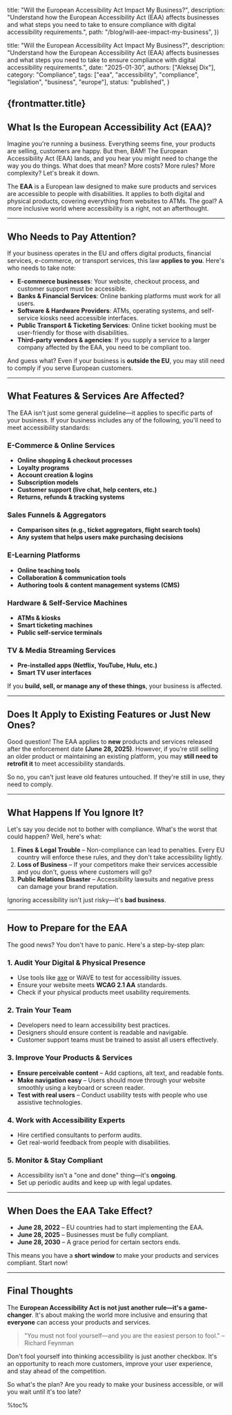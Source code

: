 
  title: "Will the European Accessibility Act Impact My Business?",
  description: "Understand how the European Accessibility Act (EAA) affects businesses and what steps you need to take to ensure compliance with digital accessibility requirements.",
  path: "/blog/will-aee-impact-my-business",
})

  title: "Will the European Accessibility Act Impact My Business?",
  description: "Understand how the European Accessibility Act (EAA) affects businesses and what steps you need to take to ensure compliance with digital accessibility requirements.",
  date: "2025-01-30",
  authors: ["Aleksej Dix"],
  category: "Compliance",
  tags: ["eaa", "accessibility", "compliance", "legislation", "business", "europe"],
  status: "published",
}

<article className="prose dark:prose-invert max-w-none">

# {frontmatter.title}

## What Is the European Accessibility Act (EAA)?

Imagine you're running a business. Everything seems fine, your products are selling, customers are happy. But then, BAM! The European Accessibility Act (EAA) lands, and you hear you might need to change the way you do things. What does that mean? More costs? More rules? More complexity? Let's break it down.

The **EAA** is a European law designed to make sure products and services are accessible to people with disabilities. It applies to both digital and physical products, covering everything from websites to ATMs. The goal? A more inclusive world where accessibility is a right, not an afterthought.

---

## Who Needs to Pay Attention?

If your business operates in the EU and offers digital products, financial services, e-commerce, or transport services, this law **applies to you**. Here's who needs to take note:

- **E-commerce businesses**: Your website, checkout process, and customer support must be accessible.
- **Banks & Financial Services**: Online banking platforms must work for all users.
- **Software & Hardware Providers**: ATMs, operating systems, and self-service kiosks need accessible interfaces.
- **Public Transport & Ticketing Services**: Online ticket booking must be user-friendly for those with disabilities.
- **Third-party vendors & agencies**: If you supply a service to a larger company affected by the EAA, you need to be compliant too.

And guess what? Even if your business is **outside the EU**, you may still need to comply if you serve European customers.

---

## What Features & Services Are Affected?

The EAA isn't just some general guideline—it applies to specific parts of your business. If your business includes any of the following, you'll need to meet accessibility standards:

### **E-Commerce & Online Services**
- **Online shopping & checkout processes**
- **Loyalty programs**
- **Account creation & logins**
- **Subscription models**
- **Customer support (live chat, help centers, etc.)**
- **Returns, refunds & tracking systems**

### **Sales Funnels & Aggregators**
- **Comparison sites (e.g., ticket aggregators, flight search tools)**
- **Any system that helps users make purchasing decisions**

### **E-Learning Platforms**
- **Online teaching tools**
- **Collaboration & communication tools**
- **Authoring tools & content management systems (CMS)**

### **Hardware & Self-Service Machines**
- **ATMs & kiosks**
- **Smart ticketing machines**
- **Public self-service terminals**

### **TV & Media Streaming Services**
- **Pre-installed apps (Netflix, YouTube, Hulu, etc.)**
- **Smart TV user interfaces**

If you **build, sell, or manage any of these things**, your business is affected.

---

## Does It Apply to Existing Features or Just New Ones?

Good question! The EAA applies to **new** products and services released after the enforcement date **(June 28, 2025)**. However, if you're still selling an older product or maintaining an existing platform, you may **still need to retrofit it** to meet accessibility standards.

So no, you can't just leave old features untouched. If they're still in use, they need to comply.

---

## What Happens If You Ignore It?

Let's say you decide not to bother with compliance. What's the worst that could happen? Well, here's what:

1. **Fines & Legal Trouble** – Non-compliance can lead to penalties. Every EU country will enforce these rules, and they don't take accessibility lightly.
2. **Loss of Business** – If your competitors make their services accessible and you don't, guess where customers will go?
3. **Public Relations Disaster** – Accessibility lawsuits and negative press can damage your brand reputation.

Ignoring accessibility isn't just risky—it's **bad business**.

---

## How to Prepare for the EAA

The good news? You don't have to panic. Here's a step-by-step plan:

### **1. Audit Your Digital & Physical Presence**
- Use tools like [axe](https://www.deque.com/axe/) or WAVE to test for accessibility issues.
- Ensure your website meets **WCAG 2.1 AA** standards.
- Check if your physical products meet usability requirements.

### **2. Train Your Team**
- Developers need to learn accessibility best practices.
- Designers should ensure content is readable and navigable.
- Customer support teams must be trained to assist all users effectively.

### **3. Improve Your Products & Services**
- **Ensure perceivable content** – Add captions, alt text, and readable fonts.
- **Make navigation easy** – Users should move through your website smoothly using a keyboard or screen reader.
- **Test with real users** – Conduct usability tests with people who use assistive technologies.

### **4. Work with Accessibility Experts**
- Hire certified consultants to perform audits.
- Get real-world feedback from people with disabilities.

### **5. Monitor & Stay Compliant**
- Accessibility isn't a "one and done" thing—it's **ongoing**.
- Set up periodic audits and keep up with legal updates.

---

## When Does the EAA Take Effect?

- **June 28, 2022** – EU countries had to start implementing the EAA.
- **June 28, 2025** – Businesses must be fully compliant.
- **June 28, 2030** – A grace period for certain sectors ends.

This means you have a **short window** to make your products and services compliant. Start now!

---

## Final Thoughts

The **European Accessibility Act is not just another rule—it's a game-changer**. It's about making the world more inclusive and ensuring that **everyone** can access your products and services.

> "You must not fool yourself—and you are the easiest person to fool." – Richard Feynman

Don't fool yourself into thinking accessibility is just another checkbox. It's an opportunity to reach more customers, improve your user experience, and stay ahead of the competition.

So what's the plan? Are you ready to make your business accessible, or will you wait until it's too late?

</article>

%toc%
